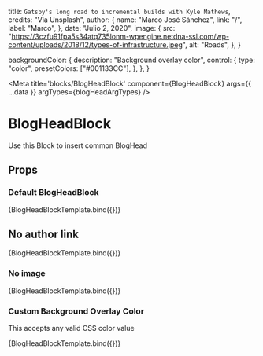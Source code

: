 
  title: `Gatsby's long road to incremental builds with Kyle Mathews`,
  credits: "Via Unsplash",
  author: {
    name: "Marco José Sánchez",
    link: "/",
    label: "Marco",
  },
  date: "Julio 2, 2020",
  image: {
    src:
      "https://3czfu91fpa5s34atq735lonm-wpengine.netdna-ssl.com/wp-content/uploads/2018/12/types-of-infrastructure.jpeg",
    alt: "Roads",
  },
}

  backgroundColor: {
    description: "Background overlay color",
    control: {
      type: "color",
      presetColors: ["#001133CC"],
    },
  },
}

<Meta
  title='blocks/BlogHeadBlock'
  component={BlogHeadBlock}
  args={{ ...data }}
  argTypes={blogHeadArgTypes}
/>

# BlogHeadBlock

Use this Block to insert common BlogHead

## Props

<ArgsTable of={BlogHeadBlock} />


### Default BlogHeadBlock

<Canvas>
  <Story name='Default'>{BlogHeadBlockTemplate.bind({})}</Story>
</Canvas>

## No author link

<Canvas>
  <Story
    name='No author link'
    args={{ ...data, author: { name: "Marco José Sánchez" } }}
    argTypes={blogHeadArgTypes}
  >
    {BlogHeadBlockTemplate.bind({})}
  </Story>
</Canvas>

### No image

<Canvas>
  <Story
    name='No image'
    args={{ ...data, image: undefined, credits: undefined }}
    argTypes={blogHeadArgTypes}
  >
    {BlogHeadBlockTemplate.bind({})}
  </Story>
</Canvas>

### Custom Background Overlay Color

This accepts any valid CSS color value

<Canvas>
  <Story
    name='Custom Background Overlay Color'
    args={{
      ...data,
      image: undefined,
      credits: undefined,
      backgroundColor: "#001133CC",
    }}
    argTypes={blogHeadArgTypes}
  >
    {BlogHeadBlockTemplate.bind({})}
  </Story>
</Canvas>
